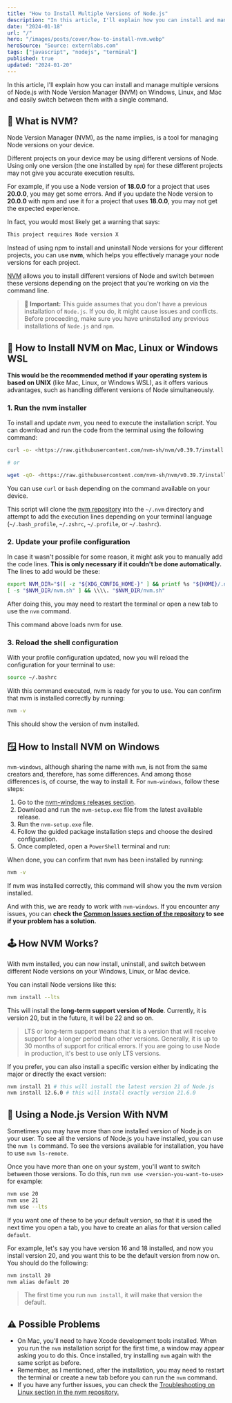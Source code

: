 ```yaml
---
title: "How to Install Multiple Versions of Node.js"
description: "In this article, I'll explain how you can install and manage multiple versions of Node.js using Node Version Manager (NVM) on Windows, Linux, and Mac."
date: "2024-01-18"
url: "/"
hero: "/images/posts/cover/how-to-install-nvm.webp"
heroSource: "Source: externlabs.com"
tags: ["javascript", "nodejs", "terminal"]
published: true
updated: "2024-01-20"
---
```


In this article, I'll explain how you can install and manage multiple versions of Node.js with Node Version Manager (NVM) on Windows, Linux, and Mac and easily switch between them with a single command.

## 🤔 What is NVM?

Node Version Manager (NVM), as the name implies, is a tool for managing Node versions on your device.

Different projects on your device may be using different versions of Node. Using only one version (the one installed by `npm`) for these different projects may not give you accurate execution results.

For example, if you use a Node version of **18.0.0** for a project that uses **20.0.0**, you may get some errors. And if you update the Node version to **20.0.0** with npm and use it for a project that uses **18.0.0**, you may not get the expected experience.

In fact, you would most likely get a warning that says:

```bash
This project requires Node version X

```

Instead of using npm to install and uninstall Node versions for your different projects, you can use **nvm**, which helps you effectively manage your node versions for each project.

[NVM](https://github.com/nvm-sh/nvm) allows you to install different versions of Node and switch between these versions depending on the project that you're working on via the command line.

> **🚨 Important:** This guide assumes that you don't have a previous installation of `Node.js`. If you do, it might cause issues and conflicts. Before proceeding, make sure you have uninstalled any previous installations of `Node.js` and `npm`.

## 🐧 How to Install NVM on Mac, Linux or Windows WSL

**This would be the recommended method if your operating system is based on UNIX** (like Mac, Linux, or Windows WSL), as it offers various advantages, such as handling different versions of Node simultaneously.

### 1. Run the nvm installer

To install and update _nvm_, you need to execute the installation script. You can download and run the code from the terminal using the following command:

```bash
curl -o- <https://raw.githubusercontent.com/nvm-sh/nvm/v0.39.7/install.sh> | bash

# or

wget -qO- <https://raw.githubusercontent.com/nvm-sh/nvm/v0.39.7/install.sh> | bash

```

You can use `curl` or `bash` depending on the command available on your device.

This script will clone the [nvm repository](https://github.com/nvm-sh/nvm) into the `~/.nvm` directory and attempt to add the execution lines depending on your terminal language (`~/.bash_profile`, `~/.zshrc`, `~/.profile`, or `~/.bashrc`).

### 2. Update your profile configuration

In case it wasn't possible for some reason, it might ask you to manually add the code lines. **This is only necessary if it couldn't be done automatically.** The lines to add would be these:

```bash
export NVM_DIR="$([ -z "${XDG_CONFIG_HOME-}" ] && printf %s "${HOME}/.nvm" || printf %s "${XDG_CONFIG_HOME}/nvm")"
[ -s "$NVM_DIR/nvm.sh" ] && \\\\. "$NVM_DIR/nvm.sh"

```

After doing this, you may need to restart the terminal or open a new tab to use the `nvm` command.

This command above loads nvm for use.

### 3. Reload the shell configuration

With your profile configuration updated, now you will reload the configuration for your terminal to use:

```bash
source ~/.bashrc

```

With this command executed, nvm is ready for you to use. You can confirm that nvm is installed correctly by running:

```bash
nvm -v

```

This should show the version of nvm installed.

## 🪟 How to Install NVM on Windows

`nvm-windows`, although sharing the name with `nvm`, is not from the same creators and, therefore, has some differences. And among those differences is, of course, the way to install it. For `nvm-windows`, follow these steps:

1. Go to the [nvm-windows releases section](https://github.com/coreybutler/nvm-windows/releases).
2. Download and run the `nvm-setup.exe` file from the latest available release.
3. Run the `nvm-setup.exe` file.
4. Follow the guided package installation steps and choose the desired configuration.
5. Once completed, open a `PowerShell` terminal and run:

When done, you can confirm that nvm has been installed by running:

```bash
nvm -v

```

If nvm was installed correctly, this command will show you the nvm version installed.

And with this, we are ready to work with `nvm-windows`. If you encounter any issues, you can **check the [Common Issues section of the repository](https://github.com/coreybutler/nvm-windows/wiki/Common-Issues) to see if your problem has a solution.**

## 🕹️ How NVM Works?

With nvm installed, you can now install, uninstall, and switch between different Node versions on your Windows, Linux, or Mac device.

You can install Node versions like this:

```bash
nvm install --lts

```

This will install the **long-term support version of Node**. Currently, it is version 20, but in the future, it will be 22 and so on.

> LTS or long-term support means that it is a version that will receive support for a longer period than other versions. Generally, it is up to 30 months of support for critical errors. If you are going to use Node in production, it's best to use only LTS versions.

If you prefer, you can also install a specific version either by indicating the major or directly the exact version:

```bash
nvm install 21 # this will install the latest version 21 of Node.js
nvm install 12.6.0 # this will install exactly version 21.6.0

```

## 🚀 Using a Node.js Version With NVM

Sometimes you may have more than one installed version of Node.js on your user. To see all the versions of Node.js you have installed, you can use the `nvm ls` command. To see the versions available for installation, you have to use `nvm ls-remote`.

Once you have more than one on your system, you'll want to switch between those versions. To do this, run `nvm use <version-you-want-to-use>` for example:

```bash
nvm use 20
nvm use 21
nvm use --lts

```

If you want one of these to be your default version, so that it is used the next time you open a tab, you have to create an alias for that version called `default`.

For example, let's say you have version 16 and 18 installed, and now you install version 20, and you want this to be the default version from now on. You should do the following:

```bash
nvm install 20
nvm alias default 20

```

> The first time you run `nvm install`, it will make that version the default.

## ⚠️ Possible Problems

- On Mac, you'll need to have Xcode development tools installed. When you run the `nvm` installation script for the first time, a window may appear asking you to do this. Once installed, try installing `nvm` again with the same script as before.
- Remember, as I mentioned, after the installation, you may need to restart the terminal or create a new tab before you can run the `nvm` command.
- If you have any further issues, you can check the [Troubleshooting on Linux section in the nvm repository.](https://github.com/nvm-sh/nvm#troubleshooting-on-linux)
